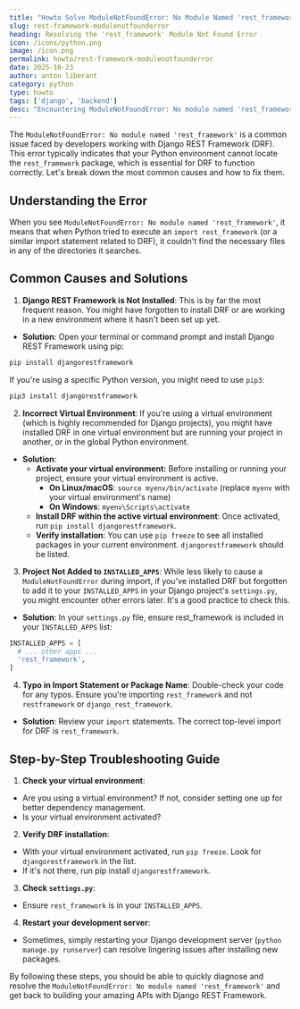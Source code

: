 ```yaml
---
title: "Howto Solve ModuleNotFoundError: No Module Named 'rest_framework'"
slug: rest-framework-modulenotfounderror
heading: Resolving the 'rest_framework' Module Not Found Error
icon: /icons/python.png
image: /icon.png
permalink: howto/rest-framework-modulenotfounderror
date: 2025-10-23
author: anton liberant
category: python
type: howto
tags: ['django', 'backend']
desc: "Encountering ModuleNotFoundError: No module named 'rest_framework'? This guide helps you quickly resolve this common Django REST framework import error."
---
```


The `ModuleNotFoundError: No module named 'rest_framework'` is a common issue faced by developers working with Django REST Framework (DRF). This error typically indicates that your Python environment cannot locate the `rest_framework` package, which is essential for DRF to function correctly. Let's break down the most common causes and how to fix them.

## Understanding the Error

When you see `ModuleNotFoundError: No module named 'rest_framework'`, it means that when Python tried to execute an `import rest_framework` (or a similar import statement related to DRF), it couldn't find the necessary files in any of the directories it searches.

## Common Causes and Solutions

1. **Django REST Framework is Not Installed**: This is by far the most frequent reason. You might have forgotten to install DRF or are working in a new environment where it hasn't been set up yet.
  - **Solution**: Open your terminal or command prompt and install Django REST Framework using pip:
  ```bash
  pip install djangorestframework
  ```
  If you're using a specific Python version, you might need to use `pip3`:
  ```bash 
  pip3 install djangorestframework
  ```
2. **Incorrect Virtual Environment**: If you're using a virtual environment (which is highly recommended for Django projects), you might have installed DRF in one virtual environment but are running your project in another, or in the global Python environment.
  - **Solution**:
    - **Activate your virtual environment:** Before installing or running your project, ensure your virtual environment is active.
      - **On Linux/macOS**: `source myenv/bin/activate` (replace `myenv` with your virtual environment's name)
      - **On Windows**: `myenv\Scripts\activate`
    - **Install DRF within the active virtual environment**: Once activated, run `pip install djangorestframework`.
    - **Verify installation**: You can use `pip freeze` to see all installed packages in your current environment. `djangorestframework` should be listed.
3. **Project Not Added to `INSTALLED_APPS`**: While less likely to cause a `ModuleNotFoundError` during import, if you've installed DRF but forgotten to add it to your `INSTALLED_APPS` in your Django project's `settings.py`, you might encounter other errors later. It's a good practice to check this.
  - **Solution**: In your `settings.py` file, ensure rest_framework is included in your `INSTALLED_APPS` list:
  ```python 
  INSTALLED_APPS = [
    # ... other apps ...
    'rest_framework',
  ]
  ```
4. **Typo in Import Statement or Package Name**: Double-check your code for any typos. Ensure you're importing `rest_framework` and not `restframework` or `django_rest_framework`.
  - **Solution**: Review your `import` statements. The correct top-level import for DRF is `rest_framework`.

## Step-by-Step Troubleshooting Guide

1. **Check your virtual environment**:
  - Are you using a virtual environment? If not, consider setting one up for better dependency management.
  - Is your virtual environment activated?
2. **Verify DRF installation**:
  - With your virtual environment activated, run `pip freeze`. Look for `djangorestframework` in the list.
  - If it's not there, run pip install `djangorestframework`.
3. **Check `settings.py`**:
  - Ensure `rest_framework` is in your `INSTALLED_APPS`.
4. **Restart your development server**:
  - Sometimes, simply restarting your Django development server (`python manage.py runserver`) can resolve lingering issues after installing new packages.

  By following these steps, you should be able to quickly diagnose and resolve the `ModuleNotFoundError: No module named 'rest_framework'` and get back to building your amazing APIs with Django REST Framework.
